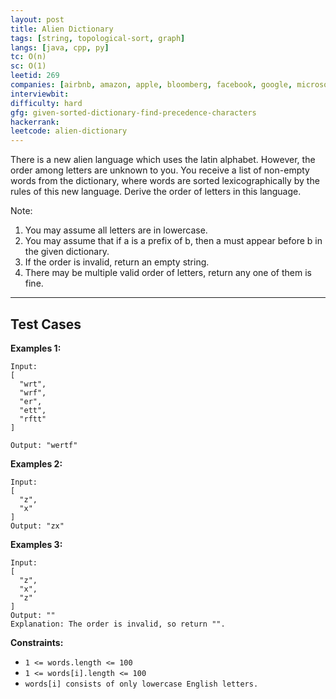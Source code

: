 ```yaml
---
layout: post
title: Alien Dictionary
tags: [string, topological-sort, graph]
langs: [java, cpp, py]
tc: O(n)
sc: O(1)
leetid: 269
companies: [airbnb, amazon, apple, bloomberg, facebook, google, microsoft, oracle, pinterest, snapchat, twitter, uber, vmware]
interviewbit:
difficulty: hard
gfg: given-sorted-dictionary-find-precedence-characters
hackerrank: 
leetcode: alien-dictionary
---
```


There is a new alien language which uses the latin alphabet. 
However, the order among letters are unknown to you. 
You receive a list of non-empty words from the dictionary, where words are sorted lexicographically by the rules of this new language. 
Derive the order of letters in this language.

Note:
1. You may assume all letters are in lowercase.
2. You may assume that if a is a prefix of b, then a must appear before b in the given dictionary.
3. If the order is invalid, return an empty string.
4. There may be multiple valid order of letters, return any one of them is fine.

---
## Test Cases
**Examples 1:**
```
Input:
[
  "wrt",
  "wrf",
  "er",
  "ett",
  "rftt"
]

Output: "wertf"
```

**Examples 2:**
```
Input:
[
  "z",
  "x"
]
Output: "zx"
```

**Examples 3:**
```
Input:
[
  "z",
  "x",
  "z"
]
Output: ""
Explanation: The order is invalid, so return "".
```

**Constraints:**
* `1 <= words.length <= 100`
* `1 <= words[i].length <= 100`
* `words[i] consists of only lowercase English letters.`